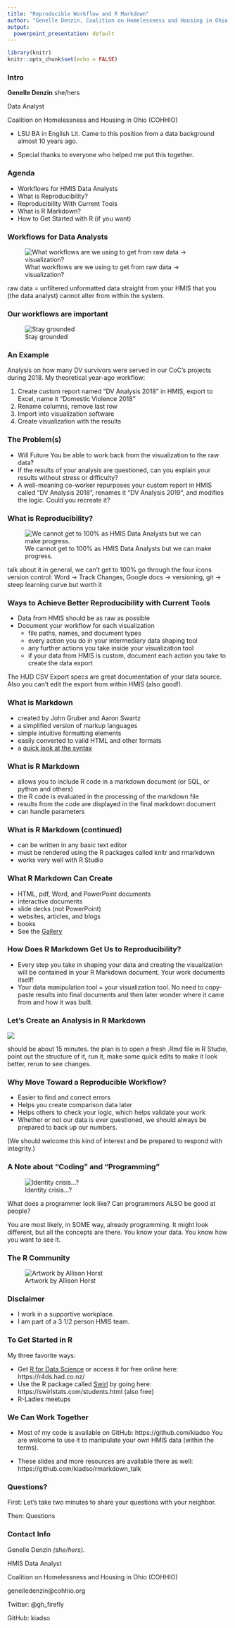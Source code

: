 ```yaml
---
title: "Reproducible Workflow and R Markdown"
author: "Genelle Denzin, Coalition on Homelessness and Housing in Ohio (COHHIO)"
output:
  powerpoint_presentation: default
---
```


```r
library(knitr)
knitr::opts_chunk$set(echo = FALSE)
```

### Intro

**Genelle Denzin** she/hers

Data Analyst

Coalition on Homelessness and Housing in Ohio (COHHIO)

* LSU BA in English Lit. Came to this position from a data background almost 10 years ago. 

* Special thanks to everyone who helped me put this together.

### Agenda

* Workflows for HMIS Data Analysts
* What is Reproducibility?
* Reproducibility With Current Tools
* What is R Markdown?
* How to Get Started with R (if you want)

### Workflows for Data Analysts

![What workflows are we using to get from raw data -> visualization?](images/softwares.png) 

::: notes
raw data = unfiltered unformatted data straight from your HMIS that you (the data analyst) cannot alter from within the system.
:::
  
### Our workflows are important

![Stay grounded](images/grounded2.png)

### An Example

Analysis on how many DV survivors were served in our CoC's projects during 2018. My theoretical year-ago workflow:

1.  Create custom report named "DV Analysis 2018" in HMIS, export to Excel, name it "Domestic Violence 2018"
2.  Rename columns, remove last row 
3.  Import into visualization software
4.  Create visualization with the results

### The Problem(s)

* Will Future You be able to work back from the visualization to the raw data?
* If the results of your analysis are questioned, can you explain your results without stress or difficulty?
* A well-meaning co-worker repurposes your custom report in HMIS called "DV Analysis 2018", renames it "DV Analysis 2019", and modifies the logic. Could you recreate it?

### What is Reproducibility?

![We cannot get to 100% as HMIS Data Analysts but we can make progress.](images/reproducibility.png)

:::notes
talk about it in general, we can't get to 100%
go through the four icons
version control: Word -> Track Changes, Google docs -> versioning, git -> steep learning curve but worth it
:::

### Ways to Achieve Better Reproducibility with Current Tools

* Data from HMIS should be as raw as possible 
* Document your workflow for each visualization
    * file paths, names, and document types
    * every action you do in your intermediary data shaping tool
    * any further actions you take inside your visualization tool
    * if your data from HMIS is custom, document each action you take to create the data export
    
:::notes
The HUD CSV Export specs are great documentation of your data source. Also you can't edit the export from within HMIS (also good!). 
:::

### What is Markdown

* created by John Gruber and Aaron Swartz
* a simplified version of markup languages
* simple intuitive formatting elements
* easily converted to valid HTML and other formats
* a [quick look at the syntax](https://www.markdownguide.org/basic-syntax)

### What is R Markdown

* allows you to include R code in a markdown document (or SQL, or python and others)
* the R code is evaluated in the processing of the markdown file
* results from the code are displayed in the final markdown document
* can handle parameters

### What is R Markdown (continued)

* can be written in any basic text editor
* must be rendered using the R packages called knitr and rmarkdown
* works very well with R Studio 

### What R Markdown Can Create

* HTML, pdf, Word, and PowerPoint documents 
* interactive documents
* slide decks (not PowerPoint)
* websites, articles, and blogs 
* books
* See the [Gallery](https://rmarkdown.rstudio.com/gallery.html)

### How Does R Markdown Get Us to Reproducibility?

* Every step you take in shaping your data and creating the visualization will be contained in your R Markdown document. Your work documents itself!
* Your data manipulation tool = your visualization tool. No need to copy-paste results into final documents and then later wonder where it came from and how it was built.

### Let's Create an Analysis in R Markdown

![](images/Music-Demo-Cassette-Tape.png)

:::notes
should be about 15 minutes. the plan is to open a fresh .Rmd file in R Studio, point out the structure of it, run it, make some quick edits to make it look better, rerun to see changes.
:::


### Why Move Toward a Reproducible Workflow?

* Easier to find and correct errors
* Helps you create comparison data later
* Helps others to check your logic, which helps validate your work
* Whether or not our data is ever questioned, we should always be prepared to back up our numbers. 

:::notes
(We should welcome this kind of interest and be prepared to respond with integrity.)
:::

### A Note about "Coding" and "Programming"

![Identity crisis...?](images/whoami.png)  

:::notes
What does a programmer look like? Can programmers ALSO be good at people?

You are most likely, in SOME way, already programming. It might look  different, but all the concepts are there. You know your data. You know how you want to see it. 
:::

### The R Community

![Artwork by Allison Horst](images/welcome_to_rstats_twitter_ArtworkBy@allison_horst.png)

### Disclaimer

  * I work in a supportive workplace.
  * I am part of a 3 1/2 person HMIS team.

### To Get Started in R

My three favorite ways:

  * Get [R for Data Science](https://r4ds.had.co.nz/) or access it for free online here: https://r4ds.had.co.nz/
  * Use the R package called [Swirl](https://swirlstats.com/) by going here: https://swirlstats.com/students.html (also free)
  * R-Ladies meetups
  
### We Can Work Together

* Most of my code is available on GitHub: https://github.com/kiadso You are welcome to use it to manipulate your own HMIS data (within the terms).

* These slides and more resources are available there as well: https://github.com/kiadso/rmarkdown_talk

### Questions?

First: Let's take two minutes to share your questions with your neighbor.

Then: Questions
  
### Contact Info

Genelle Denzin *(she/hers)*.

HMIS Data Analyst

Coalition on Homelessness and Housing in Ohio (COHHIO)

genelledenzin@cohhio.org

Twitter: @gh_firefly

GitHub: kiadso